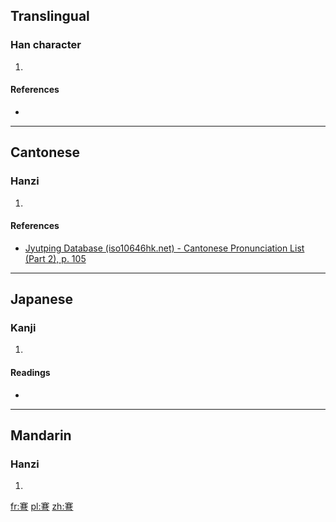 ==Translingual==

===Han character===
{{Han char|rn=57|rad=弓|as=10|sn=13|four=|canj=十廿金弓 (JTCN)}}

# {{defn|Han|sort=弓10}}

====References====
* {{Han ref|kx=0360.240|dkj=09838|dj=0678.140|hdz=21001.140|uh=5F3F|ud=24383}}

----

==Cantonese==

===Hanzi===
{{yue-hanzi|jyut=[[gin2]]|y=gin2}}

# {{defn|lang=yue|sort=弓10}}

====References====
* [http://www.iso10646hk.net/jp/document/download.jsp Jyutping Database (iso10646hk.net) - Cantonese Pronunciation List (Part 2), p. 105]

----

==Japanese==

===Kanji===
{{ja-kanji|grade=|rs=弓10}}

# {{defn|lang=ja|sort=弓10}}

====Readings====
* {{ja-readings|on=[[けん]] (ken), [[こん]] (kon)|kun=[[ゆみがつよい]] (yumigatsuyoi)}}

----

==Mandarin==

===Hanzi===
{{cmn-hanzi|pin=[[jiǎn]] ([[jian3]])|wg=chien<sup>3</sup>}}

# {{defn|lang=cmn|sort=弓10}}

[[fr:弿]]
[[pl:弿]]
[[zh:弿]]